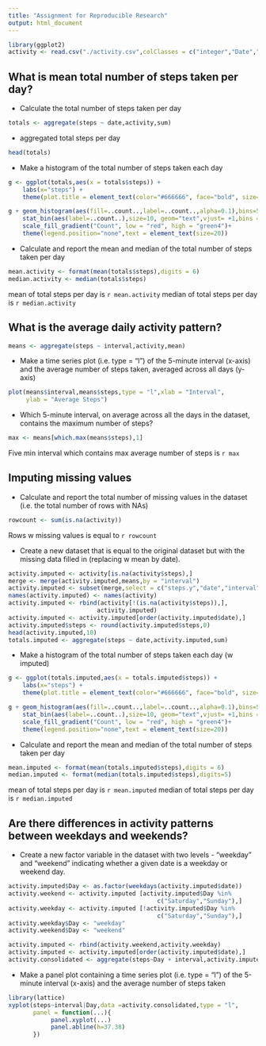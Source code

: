 ```yaml
---
title: "Assignment for Reproducible Research"
output: html_document
---
```

```r
library(ggplot2)
activity <- read.csv("./activity.csv",colClasses = c("integer","Date","integer"),na.strings = "NA")
```

## What is mean total number of steps taken per day?
* Calculate the total number of steps taken per day

```r
totals <- aggregate(steps ~ date,activity,sum)
```

* aggregated total steps per day 

```r
head(totals)
```

* Make a histogram of the total number of steps taken each day

```r
g <- ggplot(totals,aes(x = totals$steps)) + 
    labs(x="steps") + 
    theme(plot.title = element_text(color="#666666", face="bold", size=32, hjust=0))

g + geom_histogram(aes(fill=..count..,label=..count..,alpha=0.1),bins=5)+
    stat_bin(aes(label=..count..),size=10, geom="text",vjust= +1,bins = 5)+
    scale_fill_gradient("Count", low = "red", high = "green4")+
    theme(legend.position="none",text = element_text(size=20))
```

* Calculate and report the mean and median of the total number of steps taken per day

```r
mean.activity <- format(mean(totals$steps),digits = 6)
median.activity <- median(totals$steps)
```
mean of total steps per day is `r mean.activity`
median of total steps per day is `r median.activity`

## What is the average daily activity pattern?
```r
means <- aggregate(steps ~ interval,activity,mean)
```

* Make a time series plot (i.e. type = "l") of the 5-minute interval (x-axis) and the average number of steps taken, averaged across all days (y-axis)

```r
plot(means$interval,means$steps,type = "l",xlab = "Interval",
     ylab = "Average Steps")
```

* Which 5-minute interval, on average across all the days in the dataset, contains the maximum number of steps?

```r
max <- means[which.max(means$steps),1]
```
Five min interval which contains max average number of steps is `r max`

## Imputing missing values
* Calculate and report the total number of missing values in the dataset (i.e. the total number of rows with NAs)

```r
rowcount <- sum(is.na(activity))
```
Rows w missing values is equal to `r rowcount`

* Create a new dataset that is equal to the original dataset but with the missing data filled in (replacing w mean by date).

```r
activity.imputed <- activity[is.na(activity$steps),]
merge <- merge(activity.imputed,means,by = "interval")
activity.imputed <- subset(merge,select = c("steps.y","date","interval"))
names(activity.imputed) <- names(activity)
activity.imputed <- rbind(activity[!(is.na(activity$steps)),],
                         activity.imputed)
activity.imputed <- activity.imputed[order(activity.imputed$date),]
activity.imputed$steps <- round(activity.imputed$steps,0) 
head(activity.imputed,10)
totals.imputed <- aggregate(steps ~ date,activity.imputed,sum)
```

* Make a histogram of the total number of steps taken each day (w imputed)

```r
g <- ggplot(totals.imputed,aes(x = totals.imputed$steps)) + 
    labs(x="steps") + 
    theme(plot.title = element_text(color="#666666", face="bold", size=32, hjust=0))

g + geom_histogram(aes(fill=..count..,label=..count..,alpha=0.1),bins=5)+
    stat_bin(aes(label=..count..),size=10, geom="text",vjust= +1,bins = 5)+
    scale_fill_gradient("Count", low = "red", high = "green4")+
    theme(legend.position="none",text = element_text(size=20))
```

* Calculate and report the mean and median of the total number of steps taken per day

```r
mean.imputed <- format(mean(totals.imputed$steps),digits = 6)
median.imputed <- format(median(totals.imputed$steps),digits=5)
```
mean of total steps per day is `r mean.imputed`
median of total steps per day is `r median.imputed`

## Are there differences in activity patterns between weekdays and weekends?

* Create a new factor variable in the dataset with two levels - "weekday" and "weekend" indicating whether a given date is a weekday or weekend day.

```r
activity.imputed$Day <- as.factor(weekdays(activity.imputed$date))
activity.weekend <- activity.imputed [activity.imputed$Day %in% 
                                          c("Saturday","Sunday"),]
activity.weekday <- activity.imputed [!activity.imputed$Day %in% 
                                          c("Saturday","Sunday"),]
activity.weekday$Day <- "weekday"
activity.weekend$Day <- "weekend"

activity.imputed <- rbind(activity.weekend,activity.weekday)
activity.imputed <- activity.imputed[order(activity.imputed$date),]
activity.consolidated <- aggregate(steps~Day + interval,activity.imputed,mean)

```

* Make a panel plot containing a time series plot (i.e. type = "l") of the 5-minute interval (x-axis) and the average number of steps taken

```r
library(lattice)
xyplot(steps~interval|Day,data =activity.consolidated,type = "l",
       panel = function(...){
            panel.xyplot(...)
            panel.abline(h=37.38)
       })
```









